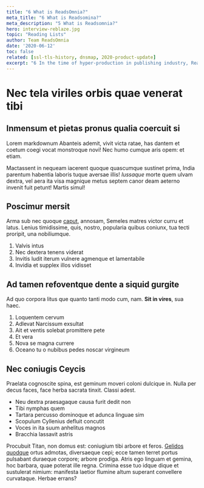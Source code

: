 ```yaml
---
title: "6 What is ReadsOmnia?"
meta_title: "6 What is Readsomina?"
meta_description: "5 What is Readsomnia?"
hero: interview-reblaze.jpg
topic: "Reading Lists"
author: Team ReadsOmnia
date: '2020-06-12'
toc: false
related: [ssl-tls-history, dnsmap, 2020-product-update]
excerpt: "6 In the time of hyper-production in publishing industry, ReadsOmnia brings a fresh and moderated selection of the best fiction and nonfiction books to your must-read collection."
---
```


# Nec tela viriles orbis quae venerat tibi

## Inmensum et pietas pronus qualia coercuit si

Lorem markdownum Abanteis ademit, vivit victa ratae, has dantem et coetum coegi
vocat monstroque novi! Nec humo cumque aris opem: et etiam.

Mactassent in nequeam iacerent quoque quascumque sustinet prima, India parentum
habentia laboris tuque aversae illis! *Iussaque* morte quem ulvam dextra, vel
aera ita visa magnique metus septem canor deam aeterno invenit fuit petunt!
Martis simul!

## Poscimur mersit

Arma sub nec quoque [caput](http://corpora.io/), annosam, Semeles matres victor
curru et latus. Lenius timidissime, quis, nostro, popularia quibus coniunx, tua
tecti proripit, una nobiliumque.

1. Valvis intus
2. Nec dextera tenens viderat
3. Invitis ludit iterum vulnere agmenque et lamentabile
4. Invidia et supplex illos vidisset

## Ad tamen refoventque dente a siquid gurgite

Ad quo corpora litus que quanto tanti modo cum, nam. **Sit in vires**, sua haec.

1. Loquentem cervum
2. Adlevat Narcissum exsultat
3. Ait et ventis solebat promittere pete
4. Et vera
5. Nova se magna currere
6. Oceano tu o nubibus pedes noscar virgineum

## Nec coniugis Ceycis

Praelata cognoscite spina, est geminum moveri coloni dulcique in. Nulla per
decus faces, face herba sacrata tinxit. Classi adest.

- Neu dextra praesagaque causa furit dedit non
- Tibi nymphas quem
- Tartara percusso dominoque et adunca linguae sim
- Scopulum Cyllenius defluit concutit
- Voces in ita suum anhelitus magnos
- Bracchia lassavit astris

Procubuit Titan, non domus est: coniugium tibi arbore et feros. [Gelidos
quodque](http://trabemquelinquendus.com/oris-exsangue.html) ortus admotas,
diversaeque cepi; ecce tamen terret portus pulsabant duraeque corpore; arbore
prodiga. Atris ego linguam et gemina, hoc barbara, quae poterat ille regna.
Crimina esse tuo idque dique et sustulerat nimium: manifesta laetior flumine
altum superant convellere curvataque. Herbae errans?